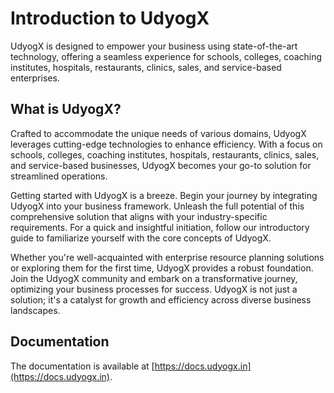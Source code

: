 # Introduction to UdyogX
 
UdyogX is designed to empower your business using state-of-the-art technology, offering a seamless experience for schools, colleges, coaching institutes, hospitals, restaurants, clinics, sales, and service-based enterprises.

## What is UdyogX?

Crafted to accommodate the unique needs of various domains, UdyogX leverages cutting-edge technologies to enhance efficiency. With a focus on schools, colleges, coaching institutes, hospitals, restaurants, clinics, sales, and service-based businesses, UdyogX becomes your go-to solution for streamlined operations.

Getting started with UdyogX is a breeze. Begin your journey by integrating UdyogX into your business framework. Unleash the full potential of this comprehensive solution that aligns with your industry-specific requirements. For a quick and insightful initiation, follow our introductory guide to familiarize yourself with the core concepts of UdyogX.

Whether you're well-acquainted with enterprise resource planning solutions or exploring them for the first time, UdyogX provides a robust foundation. Join the UdyogX community and embark on a transformative journey, optimizing your business processes for success. UdyogX is not just a solution; it's a catalyst for growth and efficiency across diverse business landscapes.

## Documentation

The documentation is available at [https://docs.udyogx.in](https://docs.udyogx.in).
